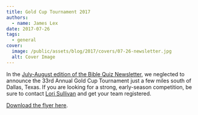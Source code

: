 ```yaml
---
title: Gold Cup Tournament 2017
authors:
  - name: James Lex
date: 2017-07-26
tags:
  - general
cover:
  image: /public/assets/blog/2017/covers/07-26-newsletter.jpg
  alt: Cover Image
---
```


In the [July-August edition of the Bible Quiz Newsletter](/blog/2017-07-24-bible-quiz-newsletter-july-august-2017), we neglected to announce the 33rd Annual Gold Cup Tournament just a few miles south of Dallas, Texas. If you are looking for a strong, early-season competition, be sure to contact [Lori Sullivan](mailto:safkids@gmail.com) and get your team registered.

[Download the flyer here](/assets/blog/2017/gold-cup-flyer-2017.pdf).
